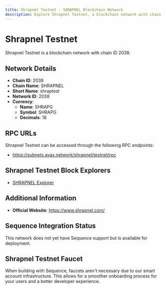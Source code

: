 ```yaml
--- 
title: Shrapnel Testnet - SHRAPNEL Blockchain Network
description: Explore Shrapnel Testnet, a blockchain network with chain ID 2038. Learn about its native currency, SHRAPG, and how to interact with the network.
---
```


# Shrapnel Testnet

Shrapnel Testnet is a blockchain network with chain ID 2038.

## Network Details

- **Chain ID**: 2038
- **Chain Name**: SHRAPNEL
- **Short Name**: shraptest
- **Network ID**: 2038
- **Currency**: 
  - **Name**: SHRAPG
  - **Symbol**: SHRAPG
  - **Decimals**: 18

## RPC URLs

Shrapnel Testnet can be accessed through the following RPC endpoints:

- https://subnets.avax.network/shrapnel/testnet/rpc

## Shrapnel Testnet Block Explorers

- [SHRAPNEL Explorer](https://subnets-test.avax.network/shrapnel)

## Additional Information

- **Official Website**: https://www.shrapnel.com/

## Sequence Integration Status

This network does not yet have Sequence support but is available for deployment.

## Shrapnel Testnet Faucet

When building with Sequence, faucets aren't necessary due to our smart account infrastructure. This allows for a smoother onboarding process for your users and a better developer experience.
